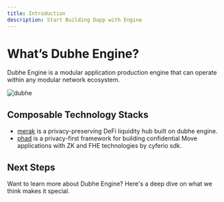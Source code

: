 ```yaml
---
title: Introduction
description: Start Building Dapp with Engine
---
```


# What’s Dubhe Engine?

Dubhe Engine is a modular application production engine that can operate within any modular network ecosystem.

![dubhe](https://github.com/0xobelisk/dubhe/raw/main/assets/dubhe.png)

## Composable Technology Stacks

- [merak](/engine/docs/merak) is a privacy-preserving DeFi liquidity hub built on dubhe engine.
- [phad](/engine/docs/phad) is a privacy-first framework for building confidential Move applications with ZK and FHE technologies by cyferio sdk.

## Next Steps

Want to learn more about Dubhe Engine? Here's a deep dive on what we think makes it special.

